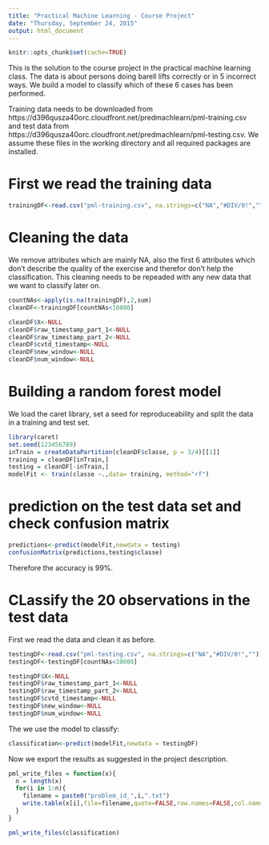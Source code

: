 ```yaml
---
title: "Practical Machine Learning - Course Project"
date: "Thursday, September 24, 2015"
output: html_document
---
```


```r
knitr::opts_chunk$set(cache=TRUE)
```

This is the solution to the course project in the practical machine learning class. The data is about persons doing barell lifts correctly or in 5 incorrect ways. We build a model to classify which of these 6 cases has been performed.

Training data needs to be downloaded from https://d396qusza40orc.cloudfront.net/predmachlearn/pml-training.csv and test data from https://d396qusza40orc.cloudfront.net/predmachlearn/pml-testing.csv. We assume these files in the working directory and all required packages are installed.  


# First we read the training data

```r
trainingDF<-read.csv("pml-training.csv", na.strings=c("NA","#DIV/0!",""))
```

# Cleaning the data
We remove attributes which are mainly NA, also the first 6 attributes which don't describe the quality of the exercise and therefor don't help the classification.
This cleaning needs to be repeaded with any new data that we want to classify later on.

```r
countNAs<-apply(is.na(trainingDF),2,sum)
cleanDF<-trainingDF[countNAs<10000]

cleanDF$X<-NULL
cleanDF$raw_timestamp_part_1<-NULL
cleanDF$raw_timestamp_part_2<-NULL
cleanDF$cvtd_timestamp<-NULL
cleanDF$new_window<-NULL
cleanDF$num_window<-NULL
```

# Building a random forest model
We load the caret library, set a seed for reproduceability and split the data in a training and test set.

```r
library(caret)
set.seed(123456789)
inTrain = createDataPartition(cleanDF$classe, p = 3/4)[[1]]
training = cleanDF[inTrain,]
testing = cleanDF[-inTrain,]
modelFit <- train(classe ~.,data= training, method="rf")
```

# prediction on the test data set and check confusion matrix

```r
predictions<-predict(modelFit,newdata = testing)
confusionMatrix(predictions,testing$classe)
```
Therefore the accuracy is 99%.

# CLassify the 20 observations in the test data
First we read the data and clean it as before.

```r
testingDF<-read.csv("pml-testing.csv", na.strings=c("NA","#DIV/0!",""))
testingDF<-testingDF[countNAs<10000]

testingDF$X<-NULL
testingDF$raw_timestamp_part_1<-NULL
testingDF$raw_timestamp_part_2<-NULL
testingDF$cvtd_timestamp<-NULL
testingDF$new_window<-NULL
testingDF$num_window<-NULL
```

The we use the model to classify:

```r
classification<-predict(modelFit,newdata = testingDF)
```

Now we export the results as suggested in the project description.

```r
pml_write_files = function(x){
  n = length(x)
  for(i in 1:n){
    filename = paste0("problem_id_",i,".txt")
    write.table(x[i],file=filename,quote=FALSE,row.names=FALSE,col.names=FALSE)
  }
}

pml_write_files(classification)
```